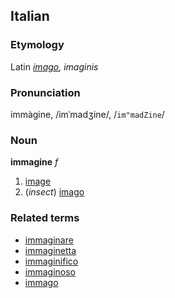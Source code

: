 ==Italian==
===Etymology===
Latin ''[[imago]], imaginis''
===Pronunciation===
immàgine, /imˈmadʒine/, /<tt>im"madZine</tt>/
===Noun===
'''immagine''' ''f''

# [[image]]
# (''insect'') [[imago]]

===Related terms===
*[[immaginare]]
*[[immaginetta]]
*[[immaginifico]]
*[[immaginoso]]
*[[immago]]